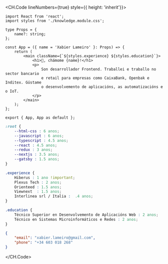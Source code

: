 <CH.Code lineNumbers={true} style={{ height: 'inherit'}}>

```tsx index.tsx box=9[23:38]
import React from 'react';
import styles from './knowledge.module.css';

type Props = {
    name?: string;
};

const App = ({ name = 'Xabier Lameiro' }: Props) => {
    return (
        <main className={`${styles.experience} ${styles.education}`}>
            <h1>👋, chámome {name}!</h1>
            <p>
                Son desarrollador Frontend. Traballei e traballo no sector bancario
                e retail para empresas como CaixaBank, Openbak e Inditex. Gústame 
                o desenvolvemento de aplicacións, as automatizacións e o IoT.
            </p>
        </main>
    );
};

export { App, App as default };
```

```css knowledge.module.css
:root {
    --html-css : 6 anos;
    --javascript : 6 anos;
    --typescript : 4.5 anos;
    --react : 4.5 anos;
    --redux : 3 anos;
    --nextjs : 3.5 anos;
    --gatsby : 1.5 anos;
}

.experience {
    Hiberus : 1 ano !important;
    Plexus Tech : 2 anos;
    Orienteed : 1.5 anos;
    Viewnext  : 1.5 anos;
    Interlinea srl / Italia :  .4 anos;
}

.education {
    Técnico Superior en Desenvolvemento de Aplicacións Web : 2 anos;
    Técnico en Sistemas Microinformáticos e Redes : 2 anos;
}
```

```json contact.json
{
    "email": "xabier.lameiro@gmail.com",
    "phone": "+34 603 018 268"
}
```

</CH.Code>

